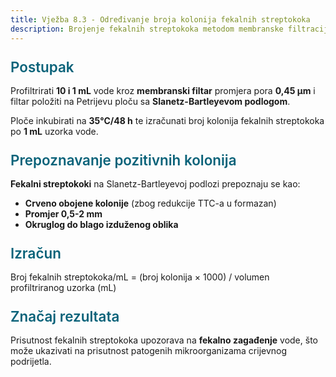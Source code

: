 ```yaml
---
title: Vježba 8.3 - Određivanje broja kolonija fekalnih streptokoka
description: Brojenje fekalnih streptokoka metodom membranske filtracije
---
```


<h3 style="color: #096279; font-size: 1.4rem; font-weight: 600; margin: 1.5rem 0 1rem 0;">Postupak</h3>

Profiltrirati **10 i 1 mL** vode kroz **membranski filtar** promjera pora **0,45 μm** i filtar položiti na Petrijevu ploču sa **Slanetz-Bartleyevom podlogom**. 

Ploče inkubirati na **35°C/48 h** te izračunati broj kolonija fekalnih streptokoka po **1 mL** uzorka vode.

<h3 style="color: #096279; font-size: 1.4rem; font-weight: 600; margin: 1.5rem 0 1rem 0;">Prepoznavanje pozitivnih kolonija</h3>

**Fekalni streptokoki** na Slanetz-Bartleyevoj podlozi prepoznaju se kao:
- **Crveno obojene kolonije** (zbog redukcije TTC-a u formazan)
- **Promjer 0,5-2 mm**
- **Okruglog do blago izduženog oblika**

<h3 style="color: #096279; font-size: 1.4rem; font-weight: 600; margin: 1.5rem 0 1rem 0;">Izračun</h3>

Broj fekalnih streptokoka/mL = (broj kolonija × 1000) / volumen profiltriranog uzorka (mL)

<h3 style="color: #096279; font-size: 1.4rem; font-weight: 600; margin: 1.5rem 0 1rem 0;">Značaj rezultata</h3>

Prisutnost fekalnih streptokoka upozorava na **fekalno zagađenje** vode, što može ukazivati na prisutnost patogenih mikroorganizama crijevnog podrijetla.